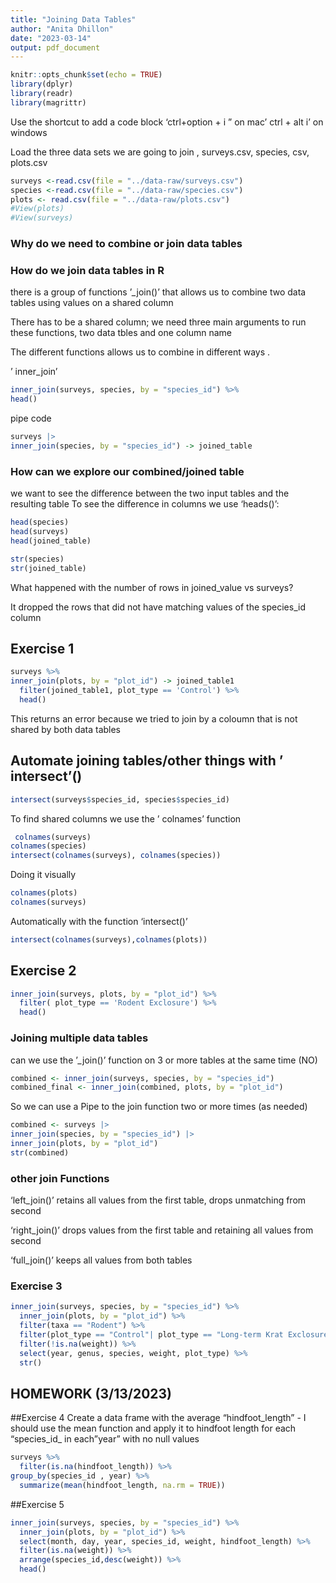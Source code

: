 ```yaml
---
title: "Joining Data Tables"
author: "Anita Dhillon"
date: "2023-03-14"
output: pdf_document
---
```


```r
knitr::opts_chunk$set(echo = TRUE)
library(dplyr)
library(readr)
library(magrittr)

```

Use the shortcut to add a code block 'ctrl+option + i " on mac ' ctrl + alt i' on windows

Load the three data sets we are going to join , surveys.csv, species, csv, plots.csv 
```r
surveys <-read.csv(file = "../data-raw/surveys.csv")
species <-read.csv(file = "../data-raw/species.csv")
plots <- read.csv(file = "../data-raw/plots.csv")
#View(plots)
#View(surveys)
```

### Why do we need to combine or join data tables 


### How do we join data tables in R
there is a group of functions '_join()' that allows us to combine two data tables using values on a shared column 

There has to be a shared column; we need three main arguments to run these functions, two data tbles and one column name

The different functions allows us to combine in different ways .

' inner_join' 

```r
inner_join(surveys, species, by = "species_id") %>% 
head()
```

pipe code 

```r
surveys |>
inner_join(species, by = "species_id") -> joined_table
```

### How can we explore our combined/joined table 

we want to see the difference between the two input tables and the resulting table
To see the difference in columns we use 'heads()': 

```r
head(species)
head(surveys)
head(joined_table)
```

```r
str(species)
str(joined_table)
```

What happened with the number of rows in joined_value vs surveys?

It dropped the rows that did not have matching values of the species_id column 

## Exercise 1

```r
surveys %>% 
inner_join(plots, by = "plot_id") -> joined_table1
  filter(joined_table1, plot_type == 'Control') %>% 
  head()

```

This returns an error because we tried to join by a coloumn that is not shared by both data tables 

## Automate joining tables/other things with ' intersect'()

```r
intersect(surveys$species_id, species$species_id)
```

To find shared columns we use the ' colnames' function 

```r
 colnames(surveys)
colnames(species)
intersect(colnames(surveys), colnames(species))
```

Doing it visually 
```r
colnames(plots)
colnames(surveys)
```

Automatically with the function 'intersect()'
```r
intersect(colnames(surveys),colnames(plots))

```

## Exercise 2

```r
inner_join(surveys, plots, by = "plot_id") %>% 
  filter( plot_type == 'Rodent Exclosure') %>% 
  head()

```


### Joining multiple data tables

can we use the '_join()' function on 3 or more tables at the same time (NO)

```r
combined <- inner_join(surveys, species, by = "species_id")
combined_final <- inner_join(combined, plots, by = "plot_id")
```

So we can use a Pipe to the join function two or more times (as needed)
```r
combined <- surveys |>
inner_join(species, by = "species_id") |>
inner_join(plots, by = "plot_id")
str(combined)
```


### other join Functions 

'left_join()' retains all values from the first table, drops unmatching from second

'right_join()' drops values from the first table and retaining all values from second

'full_join()' keeps all values from both tables



### Exercise 3

```r
inner_join(surveys, species, by = "species_id") %>% 
  inner_join(plots, by = "plot_id") %>% 
  filter(taxa == "Rodent") %>% 
  filter(plot_type == "Control"| plot_type == "Long-term Krat Exclosure") %>% 
  filter(!is.na(weight)) %>% 
  select(year, genus, species, weight, plot_type) %>% 
  str()
```



## HOMEWORK (3/13/2023)

##Exercise 4
Create a data frame 
with the average "hindfoot_length" - I should use the mean function and apply it to hindfoot length for each "species_id_ in each "year" with no null values 

```r
surveys %>% 
  filter(is.na(hindfoot_length)) %>% 
group_by(species_id , year) %>% 
  summarize(mean(hindfoot_length, na.rm = TRUE))
```





##Exercise 5
```r
inner_join(surveys, species, by = "species_id") %>% 
  inner_join(plots, by = "plot_id") %>% 
  select(month, day, year, species_id, weight, hindfoot_length) %>%
  filter(is.na(weight)) %>% 
  arrange(species_id,desc(weight)) %>% 
  head()
```







